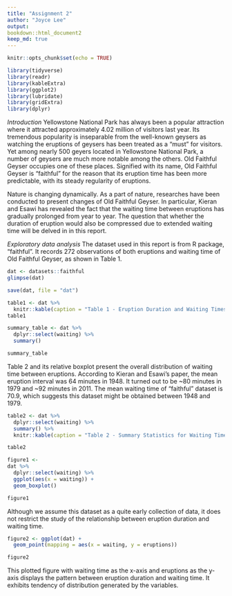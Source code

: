 ```yaml
---
title: "Assignment 2"
author: "Joyce Lee"
output: 
bookdown::html_document2
keep_md: true
---
```


```r
knitr::opts_chunk$set(echo = TRUE)
```

```r
library(tidyverse)
library(readr)
library(kableExtra)
library(ggplot2)
library(lubridate)
library(gridExtra)
library(dplyr)
```

*Introduction*
Yellowstone National Park has always been a popular attraction where it attracted approximately 4.02 million of visitors last year. Its tremendous popularity is inseparable from the well-known geysers as watching the eruptions of geysers has been treated as a "must" for visitors. Yet among nearly 500 geyers located in Yellowstone National Park, a number of geysers are much more notable among the others. Old Faithful Geyser occupies one of these places. Signified with its name, Old Faithful Geyser is "faithful" for the reason that its eruption time has been more predictable, with its steady regularity of eruptions.

Nature is changing dynamically. As a part of nature, researches have been conducted to present changes of Old Faithful Geyser. In particular, Kieran and Esawi has revealed the fact that the waiting time between eruptions has gradually prolonged from year to year. The question that whether the duration of eruption would also be compressed due to extended waiting time will be delved in in this report.

*Exploratory data analysis*
The dataset used in this report is from R package, "faithful". It records 272 observations of both eruptions and waiting time of Old Faithful Geyser, as shown in Table 1.

```r
dat <- datasets::faithful
glimpse(dat)
```

```r
save(dat, file = "dat")
```

```r
table1 <- dat %>%
  knitr::kable(caption = "Table 1 - Eruption Duration and Waiting Times")
table1
```

```r
summary_table <- dat %>%
  dplyr::select(waiting) %>%
  summary()

summary_table
```

Table 2 and its relative boxplot present the overall distribution of waiting time between eruptions. According to Kieran and Esawi's paper, the mean eruption interval was 64 minutes in 1948. It turned out to be ~80 minutes in 1979 and ~92 minutes in 2011. The mean waiting time of "faithful" dataset is 70.9, which suggests this dataset might be obtained between 1948 and 1979.

```r
table2 <- dat %>% 
  dplyr::select(waiting) %>%
  summary() %>%
  knitr::kable(caption = "Table 2 - Summary Statistics for Waiting Time")

table2
```

```r
figure1 <- 
dat %>%
  dplyr::select(waiting) %>%
  ggplot(aes(x = waiting)) +
  geom_boxplot()

figure1
```

Although we assume this dataset as a quite early collection of data, it does not restrict the study of the relationship between eruption duration and waiting time.

```r
figure2 <- ggplot(dat) +
  geom_point(mapping = aes(x = waiting, y = eruptions))

figure2
```

This plotted figure with waiting time as the x-axis and eruptions as the y-axis displays the pattern between eruption duration and waiting time. It exhibits tendency of distribution generated by the variables.

